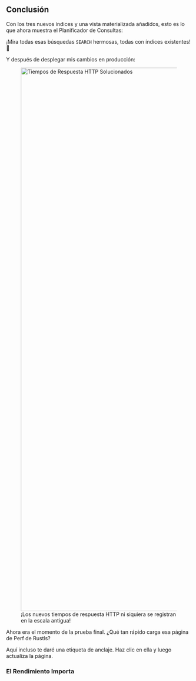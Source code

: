 
## Conclusión

Con los tres nuevos índices y una vista materializada añadidos, esto es lo que ahora muestra el Planificador de Consultas:

<SqliteNewQueryPlan />

¡Mira todas esas búsquedas `SEARCH` hermosas, todas con índices existentes! 🥲

Y después de desplegar mis cambios en producción:

<div class="content has-text-centered">
<figure>
<img
    src="https://s3.amazonaws.com/public.bencher.dev/engineering/sqlite-performance-tuning/http-response-times-sql-performance-tuning.png"
    width="2368"
    height="1472"
    alt="Tiempos de Respuesta HTTP Solucionados"
/>
<figcaption>¡Los nuevos tiempos de respuesta HTTP ni siquiera se registran en la escala antigua!</figcaption>
</figure>

</div>

Ahora era el momento de la prueba final.
¿Qué tan rápido carga esa página de Perf de Rustls?

Aquí incluso te daré una etiqueta de anclaje. Haz clic en ella y luego actualiza la página.

### El Rendimiento Importa

<RustlsEmbed />
